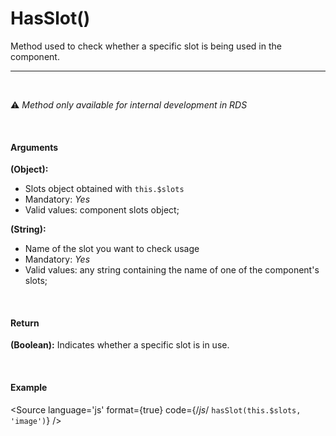 
<Meta title="Utils/Methods/HasSlot()"/>

# HasSlot()

Method used to check whether a specific slot is being used in the component.

<hr />
<br />

⚠️ *Method only available for internal development in RDS*

<br />

#### Arguments

**(Object):**
- Slots object obtained with `this.$slots`
- Mandatory: *Yes*
- Valid values: component slots object;

**(String):**
- Name of the slot you want to check usage
- Mandatory: *Yes*
- Valid values: any string containing the name of one of the component's slots;

<br />

#### Return

**(Boolean):** Indicates whether a specific slot is in use.

<br />

#### Example

<Story name="HasSlot">
</Story>

<Source
  language='js'
  format={true}
  code={/*js*/ `
  hasSlot(this.$slots, 'image')
`}
/>
